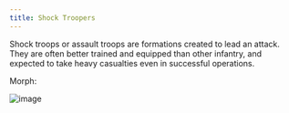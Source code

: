 ```yaml
---
title: Shock Troopers
---
```



Shock troops or assault troops are formations created to lead an attack. They are often better trained and equipped than other infantry, and expected to take heavy casualties even in successful operations.


Morph:

![image](https://cdn.discordapp.com/attachments/725273743546646550/1074640635283386398/image.png)

